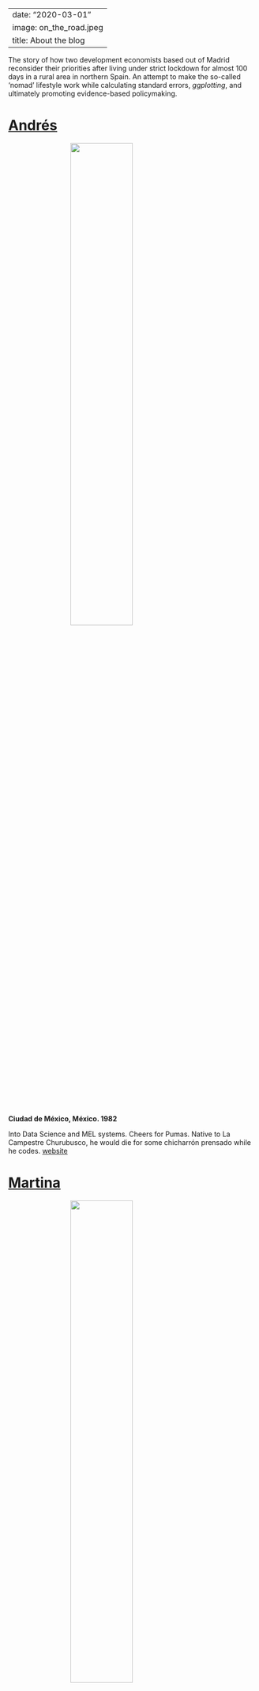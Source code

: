 
---
date: "2020-03-01"
image: on_the_road.jpeg
title: About the blog
---

The story of how two development economists based out of Madrid reconsider their priorities after living under strict lockdown for almost 100 days in a rural area in northern Spain. An attempt to make the so-called ‘nomad’ lifestyle work while calculating standard errors, *ggplotting*, and ultimately promoting evidence-based policymaking.

# [Andrés](https://www.linkedin.com/in/andr%C3%A9s-arau-017b1127/)

<img src = '/images/andres.jpeg' style = "width:50% ; display: block;
  margin-left: auto;
  margin-right: auto; !important; ">



**Ciudad de México, México. 1982**

Into Data Science and MEL systems. Cheers for Pumas. Native to La Campestre Churubusco, he would die for some chicharrón prensado while he codes. [website](http://andresarau.com/)

# [Martina](https://www.linkedin.com/in/martina-garcia-aisa-88459149/)
<img src = '/images/martina.jpg' style = "width:50% ; display: block;
  margin-left: auto;
  margin-right: auto; !important; ">



**Zaragoza, España. 1988**

All about Impact Evaluation and statistical analysis. Trekking, skiing and yoga as second best. Aragón runs through her veins. 

# Silvio

<img src = '/images/silvio.jpg' style = "width:50% ; display: block;
  margin-left: auto;
  margin-right: auto; !important; ">

**Poccheiná, México. 2015**

Walking, eating, sleeping, repeat. Cat and lizard chaser. From the plains of Yucatán para el mundo.


